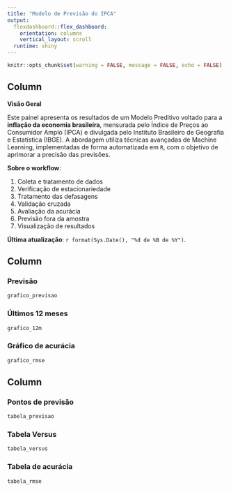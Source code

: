 ```yaml
---
title: "Modelo de Previsão do IPCA"
output: 
  flexdashboard::flex_dashboard:
    orientation: columns
    vertical_layout: scroll
  runtime: shiny
---
```


```r
knitr::opts_chunk$set(warning = FALSE, message = FALSE, echo = FALSE)
```

Column {.sidebar data-width=310}
-------------------------------------

**Visão Geral**

Este painel apresenta os resultados de um Modelo Preditivo voltado para a **inflação da economia brasileira**, mensurada pelo Índice de Preços ao Consumidor Amplo (IPCA) e divulgada pelo Instituto Brasileiro de Geografia e Estatística (IBGE). A abordagem utiliza técnicas avançadas de Machine Learning, implementadas de forma automatizada em `R`, com o objetivo de aprimorar a precisão das previsões.

**Sobre o workflow**:

1) Coleta e tratamento de dados<br>
2) Verificação de estacionariedade<br>
3) Tratamento das defasagens<br>
4) Validação cruzada<br>
5) Avaliação da acurácia<br>
6) Previsão fora da amostra<br>
7) Visualização de resultados<br>


**Última atualização**: `r format(Sys.Date(), "%d de %B de %Y")`.



Column {data-width=700}
-------------------------------------

### Previsão {.no-title}

```r

grafico_previsao
```

### Últimos 12 meses {.no-title}

```r
grafico_12m
```

### Gráfico de acurácia {.no-title}

```r
grafico_rmse
```


Column {data-width=475}
-------------------------------------

### Pontos de previsão {.no-title}

```r
tabela_previsao
```

### Tabela Versus {.no-title}

```r
tabela_versus
```

### Tabela de acurácia {.no-title}

```r
tabela_rmse
```
